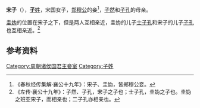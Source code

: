 '''宋子'''（{{bd|？||？||catIdx=Z}}），[[子姓|'''子'''姓]]，宋国女子，[[郑穆公|郑穆公]]的妾<ref>《春秋经传集解·襄公十九年》：宋子、圭妫，皆郑穆公妾。</ref>，[[子然|子然]]和[[子孔_(郑国)|子孔]]的母亲。

[[圭妫|圭妫]]的位置在宋子之下，但是两人互相亲近，圭妫的儿子[[士子孔|士子孔]]和宋子的儿子[[子孔_(郑国)|子孔]]也互相亲近。<ref>《左传·襄公十九年》：子然、子孔，宋子之子也；士子孔，圭妫之子也。圭妫之班亚宋子，而相亲也；二子孔亦相亲也。</ref>

== 参考资料 ==
{{reflist}}

[[Category:周朝诸侯国君主妾室|Category:周朝诸侯国君主妾室]]
[[Category:子姓|Category:子姓]]